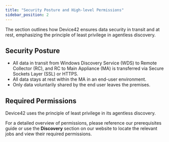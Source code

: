 ```yaml
---
title: "Security Posture and High-level Permissions"
sidebar_position: 2
---
```


The section outlines how Device42 ensures data security in transit and at rest, emphasizing the principle of least privilege in agentless discovery.

## Security Posture

- All data in transit from Windows Discovery Service (WDS) to Remote Collector (RC), and RC to Main Appliance (MA) is transferred via Secure Sockets Layer (SSL) or HTTPS.
- All data stays at rest within the MA in an end-user environment.
- Only data voluntarily shared by the end user leaves the premises.

## Required Permissions

Device42 uses the principle of least privilege in its agentless discovery.

For a detailed overview of permissions, please reference our prerequisites guide or use the **Discovery** section on our website to locate the relevant jobs and view their required permissions.
